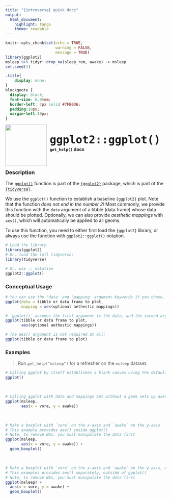 ```yaml
---
title: "{introverse} quick docs"
output: 
  html_document:
    highlight: tango
    theme: readable
---
```



```r
knitr::opts_chunk$set(echo = TRUE, 
                      warning = FALSE, 
                      message = TRUE)
library(ggplot2)
msleep %>% tidyr::drop_na(sleep_rem, awake) -> msleep
set.seed(1)
```

```css
.title{
    display: none;
}
blockquote {
  display: block;
  font-size: 0.95em;
  border-left: 3px solid #7FB036;
  padding:10px;
  margin-left:10px;
}
```

<div>
<br>
 <img src = "logo.png" style = "float:left;height:130px;margin-top:-20px;">
 <span style = "font-weight:bold;font-size:40px;"> 
  &nbsp;<code>ggplot2::ggplot()</code>
 </span>
 <br>
 <b>&nbsp;&nbsp;&nbsp;<code>get_help()</code> docs</b>
</div>
<br>

### Description

The [`ggplot()`](https://ggplot2.tidyverse.org/reference/ggplot.html) function is part of the [`{ggplot2}`](https://ggplot2.tidyverse.org/) package, which is part of the [`{tidyverse}`](https://www.tidyverse.org/).

We use the `ggplot()` function to establish a baseline `{ggplot2}` plot. Note that the function _does not end in the number 2!_ Most commonly, we provide this function with the `data` argument of a tibble (data frame) whose data should be plotted. Optionally, we can also provide _aesthetic mappings_ with `aes()`, which will automatically be applied to all geoms.


<!-- Add the following if the topic is a function that does NOT come with base R, and uncomment/fill in the subsequent multiline HTML comment: -->
To use this function, you need to either first load the `{ggplot2}` library, or always use the function with `ggplot2::ggplot()` notation.

```r
# Load the library
library(ggplot2)
# Or, load the full tidyverse:
library(tidyverse)

# Or, use :: notation
ggplot2::ggplot()
```

### Conceptual Usage

```r

# You can use the 'data' and 'mapping' argument keywords if you chose, but they are not required
ggplot(data = tibble or data frame to plot, 
       mapping = aes(optional aethestic mappings))

# `ggplot()` assumes the first argument is the data, and the second argument (if present) is aethetics
ggplot(tibble or data frame to plot,
       aes(optional aethestic mappings))

# The aes() argument is not required at all:
ggplot(tibble or data frame to plot)
```

### Examples

> Run `get_help("msleep")` for a refresher on the `msleep` dataset.


```r
# Calling ggplot by itself establishes a blank canvas using the default theme:
ggplot()
```

<br>

```r
# Calling ggplot with data and mappings but without a geom sets up axes:
ggplot(msleep, 
       aes(x = vore, y = awake)) 
```

<br>

```r
# Make a boxplot with `vore` on the x-axis and `awake` on the y-axis
# This example provides aes() inside ggplot()
# Note, to remove NAs, you must manipulate the data first
ggplot(msleep, 
       aes(x = vore, y = awake)) + 
  geom_boxplot()
```

<br>

```r
# Make a boxplot with `vore` on the x-axis and `awake` on the y-axis, with aes() on its own
# This examples provides aes() separately, outside of ggplot()
# Note, to remove NAs, you must manipulate the data first
ggplot(msleep) + 
  aes(x = vore, y = awake) + 
  geom_boxplot()
```

